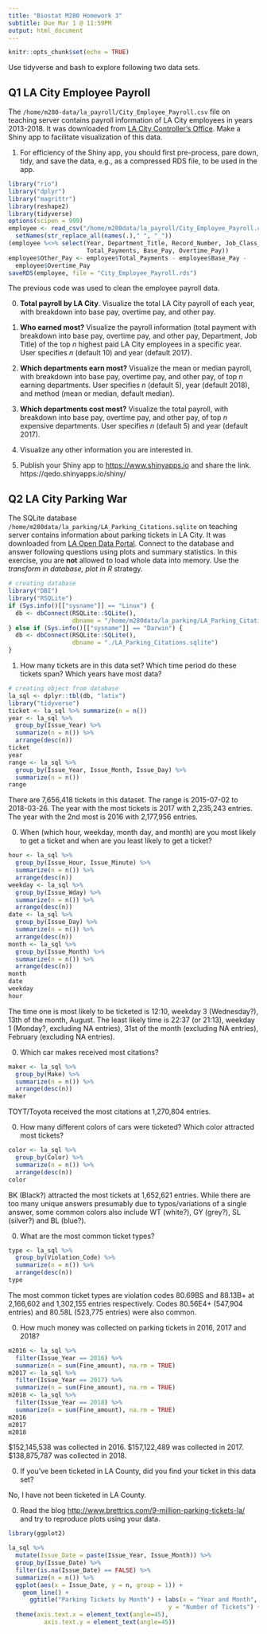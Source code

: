 ```yaml
---
title: "Biostat M280 Homework 3"
subtitle: Due Mar 1 @ 11:59PM
output: html_document
---
```


```r
knitr::opts_chunk$set(echo = TRUE)
```

Use tidyverse and bash to explore following two data sets.

## Q1 LA City Employee Payroll

The `/home/m280-data/la_payroll/City_Employee_Payroll.csv` file on teaching server contains payroll information of LA City employees in years 2013-2018. It was downloaded from [LA City Controller's Office](https://controllerdata.lacity.org/Payroll/City-Employee-Payroll/pazn-qyym). Make a Shiny app to facilitate visualization of this data. 

1. For efficiency of the Shiny app, you should first pre-process, pare down, tidy, and save the data, e.g., as a compressed RDS file, to be used in the app.

```r
library("rio")
library("dplyr")
library("magrittr")
library(reshape2)
library(tidyverse)
options(scipen = 999)
employee <- read_csv("/home/m280data/la_payroll/City_Employee_Payroll.csv") %>%
  setNames(str_replace_all(names(.)," ", "_"))
(employee %<>% select(Year, Department_Title, Record_Number, Job_Class_Title,
                      Total_Payments, Base_Pay, Overtime_Pay))
employee$Other_Pay <- employee$Total_Payments - employee$Base_Pay - 
  employee$Overtime_Pay
saveRDS(employee, file = "City_Employee_Payroll.rds")
```
The previous code was used to clean the employee payroll data.

0. **Total payroll by LA City**. Visualize the total LA City payroll of each year, with breakdown into base pay, overtime pay, and other pay.

0. **Who earned most?** Visualize the payroll information (total payment with breakdown into base pay, overtime pay, and other pay, Department, Job Title) of the top $n$ highest paid LA City employees in a specific year. User specifies $n$ (default 10) and year (default 2017).

0. **Which departments earn most?** Visualize the mean or median payroll, with breakdown into base pay, overtime pay, and other pay, of top $n$ earning departments. User specifies $n$ (default 5), year (default 2018), and method (mean or median, default median).

0. **Which departments cost most?** Visualize the total payroll, with breakdown into base pay, overtime pay, and other pay, of top $n$ expensive departments. User specifies $n$ (default 5) and year (default 2017).

0. Visualize any other information you are interested in.

0. Publish your Shiny app to <https://www.shinyapps.io> and share the link.
 https://qedo.shinyapps.io/shiny/

## Q2 LA City Parking War

The SQLite database `/home/m280data/la_parking/LA_Parking_Citations.sqlite` on teaching server contains information about parking tickets in LA City. It was downloaded from [LA Open Data Portal](https://data.lacity.org/A-Well-Run-City/Parking-Citations/wjz9-h9np). Connect to the database and answer following questions using plots and summary statistics. In this exercise, you are **not** allowed to load whole data into memory. Use the _transform in database, plot in R_ strategy.

```r
# creating database
library("DBI")
library("RSQLite")
if (Sys.info()[["sysname"]] == "Linux") {
  db <- dbConnect(RSQLite::SQLite(), 
                  dbname = "/home/m280data/la_parking/LA_Parking_Citations.sqlite")
} else if (Sys.info()[["sysname"]] == "Darwin") {
  db <- dbConnect(RSQLite::SQLite(), 
                  dbname = "./LA_Parking_Citations.sqlite")
}
```

1. How many tickets are in this data set? Which time period do these tickets span? Which years have most data?

```r
# creating object from database
la_sql <- dplyr::tbl(db, "latix")
library("tidyverse")
ticket <- la_sql %>% summarize(n = n())
year <- la_sql %>%
  group_by(Issue_Year) %>%
  summarize(n = n()) %>%
  arrange(desc(n))
ticket
year
range <- la_sql %>%
  group_by(Issue_Year, Issue_Month, Issue_Day) %>%
  summarize(n = n())
range
```
There are 7,656,418 tickets in this dataset. The range is 2015-07-02 to 2018-03-26. The year with the most tickets is 2017 with 2,235,243 entries. The year with the 2nd most is 2016 with 2,177,956 entries.

0. When (which hour, weekday, month day, and month) are you most likely to get a ticket and when are you least likely to get a ticket?

```r
hour <- la_sql %>%
  group_by(Issue_Hour, Issue_Minute) %>%
  summarize(n = n()) %>%
  arrange(desc(n))
weekday <- la_sql %>%
  group_by(Issue_Wday) %>%
  summarize(n = n()) %>%
  arrange(desc(n))
date <- la_sql %>%
  group_by(Issue_Day) %>%
  summarize(n = n()) %>%
  arrange(desc(n))
month <- la_sql %>%
  group_by(Issue_Month) %>%
  summarize(n = n()) %>%
  arrange(desc(n))
month
date
weekday
hour
```
The time one is most likely to be ticketed is 12:10, weekday 3 (Wednesday?), 13th of the month, August. The least likely time is 22:37 (or 21:13), weekday 1 (Monday?, excluding NA entries), 31st of the month (excluding NA entries), February (excluding NA entries).

0. Which car makes received most citations?

```r
maker <- la_sql %>%
  group_by(Make) %>%
  summarize(n = n()) %>%
  arrange(desc(n))
maker
```
TOYT/Toyota received the most citations at 1,270,804 entries.

0. How many different colors of cars were ticketed? Which color attracted most tickets?

```r
color <- la_sql %>%
  group_by(Color) %>%
  summarize(n = n()) %>%
  arrange(desc(n))
color
```
BK (Black?) attracted the most tickets at 1,652,621 entries. While there are too many unique answers presumably due to typos/variations of a single answer, some common colors also include WT (white?), GY (grey?), SL (silver?) and BL (blue?).

0. What are the most common ticket types?

```r
type <- la_sql %>%
  group_by(Violation_Code) %>%
  summarize(n = n()) %>%
  arrange(desc(n))
type
```
The most common ticket types are violation codes 80.69BS and 88.13B+ at 2,166,602 and 1,302,155 entries respectively. Codes 80.56E4+ (547,904 entries) and 80.58L (523,775 entries) were also common.

0. How much money was collected on parking tickets in 2016, 2017 and 2018?
```r
m2016 <- la_sql %>%
  filter(Issue_Year == 2016) %>%
  summarize(n = sum(Fine_amount), na.rm = TRUE)
m2017 <- la_sql %>%
  filter(Issue_Year == 2017) %>%
  summarize(n = sum(Fine_amount), na.rm = TRUE)
m2018 <- la_sql %>%
  filter(Issue_Year == 2018) %>%
  summarize(n = sum(Fine_amount), na.rm = TRUE)
m2016
m2017
m2018
```
$152,145,538 was collected in 2016. $157,122,489 was collected in 2017. $138,875,787 was collected in 2018.

0. If you've been ticketed in LA County, did you find your ticket in this data set?

No, I have not been ticketed in LA County.

0. Read the blog <http://www.brettrics.com/9-million-parking-tickets-la/> and try to reproduce plots using your data.

```r
library(ggplot2)

la_sql %>%
  mutate(Issue_Date = paste(Issue_Year, Issue_Month)) %>%
  group_by(Issue_Date) %>%
  filter(is.na(Issue_Date) == FALSE) %>%
  summarize(n = n()) %>%
  ggplot(aes(x = Issue_Date, y = n, group = 1)) +
    geom_line() +
      ggtitle("Parking Tickets by Month") + labs(x = "Year and Month",
                                             y = "Number of Tickets") +
  theme(axis.text.x = element_text(angle=45),
          axis.text.y = element_text(angle=45))
```
